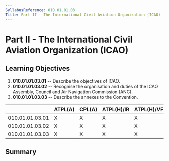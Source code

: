 ```yaml
---
SyllabusReference: 010.01.01.03
Title: Part II - The International Civil Aviation Organization (ICAO)
---
```


# Part II - The International Civil Aviation Organization (ICAO)

## Learning Objectives

1.  **010.01.01.03.01** -- Describe the objectives of ICAO.
2.  **010.01.01.03.02** -- Recognise the organisation and duties of the ICAO
    Assembly, Council and Air Navigation Commission (ANC).
3.  **010.01.01.03.03** -- Describe the annexes to the Convention.

|                 | ATPL(A) | CPL(A) | ATPL(H)/IR | ATPL(H)/VFR | CPL(H) | IR  | CBIR(A) |
| --------------- | ------- | ------ | ---------- | ----------- | ------ | --- | ------- |
| 010.01.01.03.01 | X       | X      | X          | X           | X      |     |         |
| 010.01.01.03.02 | X       | X      | X          | X           | X      |     |         |
| 010.01.01.03.03 | X       | X      | X          | X           | X      |     |         |

## Summary

